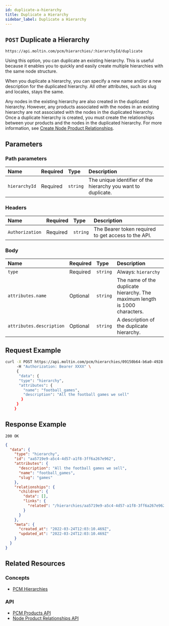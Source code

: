 ```yaml
---
id: duplicate-a-hierarchy
title: Duplicate a Hierarchy
sidebar_label: Duplicate a Hierarchy
---
```


## `POST` Duplicate a Hierarchy

```http
https://api.moltin.com/pcm/hierarchies/:hierarchyId/duplicate
```

Using this option, you can duplicate an existing hierarchy. This is useful because it enables you to quickly and easily create multiple hierarchies with the same node structure.

When you duplicate a hierarchy, you can specify a new name and/or a new description for the duplicated hierarchy. All other attributes, such as slug and locales, stays the same.

Any nodes in the existing hierarchy are also created in the duplicated hierarchy. However, any products associated with the nodes in an existing hierarchy are not associated with the nodes in the duplicated hierarchy. Once a duplicate hierarchy is created, you must create the relationships between your products and the nodes in the duplicated hierarchy. For more information, see [Create Node Product Relationships](../../../api/pcm/hierarchies/relationships/create-node-product-relationships.md).

## Parameters

### Path parameters

| Name | Required | Type | Description |
| :--- | :--- | :--- | :--- |
| `hierarchyId` | Required | `string` | The unique identifier of the hierarchy you want to duplicate. |

### Headers

| Name | Required | Type | Description |
| :--- | :--- | :--- | :--- |
| `Authorization` | Required | `string` | The Bearer token required to get access to the API. |

### Body

| Name | Required | Type | Description |
| :--- | :--- | :--- | :--- |
| `type` | Required | `string` | Always: `hierarchy` |
| `attributes.name` | Optional | `string` | The name of the duplicate hierarchy. The maximum length is 1000 characters. |
| `attributes.description` | Optional | `string` | A description of the duplicate hierarchy. |

## Request Example

```bash
curl -X POST https://api.moltin.com/pcm/hierarchies/09150b64-b6a0-4928-a432-3edc721a2150/duplicate
     -H "Authorization: Bearer XXXX" \
     {
      "data": {
      "type": "hierarchy",
      "attributes": {
        "name": "football_games",
        "description": "All the football games we sell"
       }
     }
    }
```

## Response Example

`200 OK`

```json
{
  "data": {
    "type": "hierarchy",
    "id": "aa5719e9-a5c4-4d57-a1f8-3ff6a267e962",
    "attributes": {
      "description": "All the football games we sell",
      "name": "football_games",
      "slug": "games"
    },
    "relationships": {
      "children": {
        "data": [],
        "links": {
          "related": "/hierarchies/aa5719e9-a5c4-4d57-a1f8-3ff6a267e962/children"
        }
      }
    },
    "meta": {
      "created_at": "2022-03-24T12:03:10.469Z",
      "updated_at": "2022-03-24T12:03:10.469Z"
    }
  }
}
```

## Related Resources

### Concepts

- [PCM Hierarchies](../../../concepts/hierarchies.md)


### API

- [PCM Products API](../../pcm/products/index.md)
- [Node Product Relationships API](../../pcm/hierarchies/relationships/create-node-product-relationships.md)
